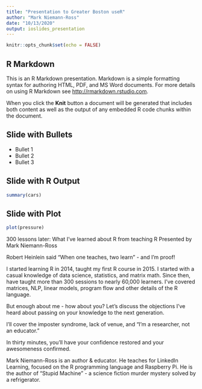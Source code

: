 ```yaml
---
title: "Presentation to Greater Boston useR"
author: "Mark Niemann-Ross"
date: "10/13/2020"
output: ioslides_presentation
---
```


```r
knitr::opts_chunk$set(echo = FALSE)
```

## R Markdown

This is an R Markdown presentation. Markdown is a simple formatting syntax for authoring HTML, PDF, and MS Word documents. For more details on using R Markdown see <http://rmarkdown.rstudio.com>.

When you click the **Knit** button a document will be generated that includes both content as well as the output of any embedded R code chunks within the document.

## Slide with Bullets

- Bullet 1
- Bullet 2
- Bullet 3

## Slide with R Output

```r
summary(cars)
```

## Slide with Plot

```r
plot(pressure)
```

300 lessons later: What I've learned about R from teaching R 
Presented by Mark Niemann-Ross 

Robert Heinlein said "When one teaches, two learn" - and I'm proof! 

I started learning R in 2014, taught my first R course in 2015. I started with a casual knowledge of data science, statistics, and matrix math. Since then, have taught more than 300 sessions to nearly 60,000 learners. I've covered matrices, NLP, linear models, program flow and other details of the R language. 

 But enough about me - how about you? Let's discuss the objections I've heard about passing on your knowledge to the next generation. 

I'll cover the imposter syndrome, lack of venue, and "I'm a researcher, not an educator." 

In thirty minutes, you'll have your confidence restored and your awesomeness confirmed. 

Mark Niemann-Ross is an author & educator. He teaches for LinkedIn Learning, focused on the R programming language and Raspberry Pi. He is the author of "Stupid Machine" - a science fiction murder mystery solved by a refrigerator.
